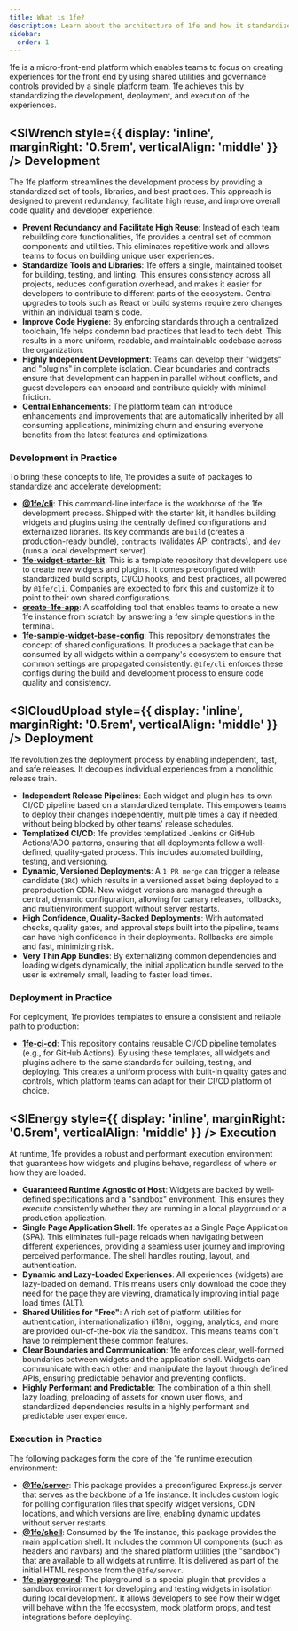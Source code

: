 ```yaml
---
title: What is 1fe?
description: Learn about the architecture of 1fe and how it standardizes development, deployment, and execution.
sidebar:
  order: 1
---
```



1fe is a micro-front-end platform which enables teams to focus on creating experiences for the front end by using shared utilities and governance controls provided by a single platform team. 1fe achieves this by standardizing the development, deployment, and execution of the experiences.

## <SlWrench style={{ display: 'inline', marginRight: '0.5rem', verticalAlign: 'middle' }} /> Development

The 1fe platform streamlines the development process by providing a standardized set of tools, libraries, and best practices. This approach is designed to prevent redundancy, facilitate high reuse, and improve overall code quality and developer experience.

- **Prevent Redundancy and Facilitate High Reuse**: Instead of each team rebuilding core functionalities, 1fe provides a central set of common components and utilities. This eliminates repetitive work and allows teams to focus on building unique user experiences.
- **Standardize Tools and Libraries**: 1fe offers a single, maintained toolset for building, testing, and linting. This ensures consistency across all projects, reduces configuration overhead, and makes it easier for developers to contribute to different parts of the ecosystem. Central upgrades to tools such as React or build systems require zero changes within an individual team's code.
- **Improve Code Hygiene**: By enforcing standards through a centralized toolchain, 1fe helps condemn bad practices that lead to tech debt. This results in a more uniform, readable, and maintainable codebase across the organization.
- **Highly Independent Development**: Teams can develop their "widgets" and "plugins" in complete isolation. Clear boundaries and contracts ensure that development can happen in parallel without conflicts, and guest developers can onboard and contribute quickly with minimal friction.
- **Central Enhancements**: The platform team can introduce enhancements and improvements that are automatically inherited by all consuming applications, minimizing churn and ensuring everyone benefits from the latest features and optimizations.

### Development in Practice

To bring these concepts to life, 1fe provides a suite of packages to standardize and accelerate development:

- **[@1fe/cli](https://www.npmjs.com/package/@1fe/cli)**: This command-line interface is the workhorse of the 1fe development process. Shipped with the starter kit, it handles building widgets and plugins using the centrally defined configurations and externalized libraries. Its key commands are `build` (creates a production-ready bundle), `contracts` (validates API contracts), and `dev` (runs a local development server).
- **[1fe-widget-starter-kit](https://github.com/docusign/1fe-widget-starter-kit)**: This is a template repository that developers use to create new widgets and plugins. It comes preconfigured with standardized build scripts, CI/CD hooks, and best practices, all powered by `@1fe/cli`. Companies are expected to fork this and customize it to point to their own shared configurations.
- **[create-1fe-app](https://www.npmjs.com/settings/1fe/packages)**: A scaffolding tool that enables teams to create a new 1fe instance from scratch by answering a few simple questions in the terminal.
- **[1fe-sample-widget-base-config](https://github.com/docusign/1fe-sample-widget-base-config)**: This repository demonstrates the concept of shared configurations. It produces a package that can be consumed by all widgets within a company's ecosystem to ensure that common settings are propagated consistently. `@1fe/cli` enforces these configs during the build and development process to ensure code quality and consistency.

## <SlCloudUpload style={{ display: 'inline', marginRight: '0.5rem', verticalAlign: 'middle' }} /> Deployment

1fe revolutionizes the deployment process by enabling independent, fast, and safe releases. It decouples individual experiences from a monolithic release train.

- **Independent Release Pipelines**: Each widget and plugin has its own CI/CD pipeline based on a standardized template. This empowers teams to deploy their changes independently, multiple times a day if needed, without being blocked by other teams' release schedules.
- **Templatized CI/CD**: 1fe provides templatized Jenkins or GitHub Actions/ADO patterns, ensuring that all deployments follow a well-defined, quality-gated process. This includes automated building, testing, and versioning.
- **Dynamic, Versioned Deployments**: A `1 PR merge` can trigger a release candidate (`1RC`) which results in a versioned asset being deployed to a preproduction CDN. New widget versions are managed through a central, dynamic configuration, allowing for canary releases, rollbacks, and multienvironment support without server restarts.
- **High Confidence, Quality-Backed Deployments**: With automated checks, quality gates, and approval steps built into the pipeline, teams can have high confidence in their deployments. Rollbacks are simple and fast, minimizing risk.
- **Very Thin App Bundles**: By externalizing common dependencies and loading widgets dynamically, the initial application bundle served to the user is extremely small, leading to faster load times.

### Deployment in Practice

For deployment, 1fe provides templates to ensure a consistent and reliable path to production:

- **[1fe-ci-cd](https://github.com/docusign/1fe-ci-cd)**: This repository contains reusable CI/CD pipeline templates (e.g., for GitHub Actions). By using these templates, all widgets and plugins adhere to the same standards for building, testing, and deploying. This creates a uniform process with built-in quality gates and controls, which platform teams can adapt for their CI/CD platform of choice.

## <SlEnergy style={{ display: 'inline', marginRight: '0.5rem', verticalAlign: 'middle' }} /> Execution

At runtime, 1fe provides a robust and performant execution environment that guarantees how widgets and plugins behave, regardless of where or how they are loaded.

- **Guaranteed Runtime Agnostic of Host**: Widgets are backed by well-defined specifications and a "sandbox" environment. This ensures they execute consistently whether they are running in a local playground or a production application.
- **Single Page Application Shell**: 1fe operates as a Single Page Application (SPA). This eliminates full-page reloads when navigating between different experiences, providing a seamless user journey and improving perceived performance. The shell handles routing, layout, and authentication.
- **Dynamic and Lazy-Loaded Experiences**: All experiences (widgets) are lazy-loaded on demand. This means users only download the code they need for the page they are viewing, dramatically improving initial page load times (ALT).
- **Shared Utilities for "Free"**: A rich set of platform utilities for authentication, internationalization (i18n), logging, analytics, and more are provided out-of-the-box via the sandbox. This means teams don't have to reimplement these common features.
- **Clear Boundaries and Communication**: 1fe enforces clear, well-formed boundaries between widgets and the application shell. Widgets can communicate with each other and manipulate the layout through defined APIs, ensuring predictable behavior and preventing conflicts.
- **Highly Performant and Predictable**: The combination of a thin shell, lazy loading, preloading of assets for known user flows, and standardized dependencies results in a highly performant and predictable user experience.

### Execution in Practice

The following packages form the core of the 1fe runtime execution environment:

- **[@1fe/server](https://www.npmjs.com/package/@1fe/server)**: This package provides a preconfigured Express.js server that serves as the backbone of a 1fe instance. It includes custom logic for polling configuration files that specify widget versions, CDN locations, and which versions are live, enabling dynamic updates without server restarts.
- **[@1fe/shell](https://www.npmjs.com/package/@1fe/shell)**: Consumed by the 1fe instance, this package provides the main application shell. It includes the common UI components (such as headers and navbars) and the shared platform utilities (the "sandbox") that are available to all widgets at runtime. It is delivered as part of the initial HTML response from the `@1fe/server`.
- **[1fe-playground](https://www.npmjs.com/package/1fe-playground)**: The playground is a special plugin that provides a sandbox environment for developing and testing widgets in isolation during local development. It allows developers to see how their widget will behave within the 1fe ecosystem, mock platform props, and test integrations before deploying.
